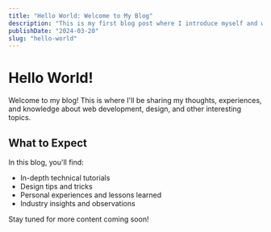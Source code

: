 ```yaml
---
title: "Hello World: Welcome to My Blog"
description: "This is my first blog post where I introduce myself and what I'll be writing about."
publishDate: "2024-03-20"
slug: "hello-world"
---
```


# Hello World!

Welcome to my blog! This is where I'll be sharing my thoughts, experiences, and knowledge about web development, design, and other interesting topics.

## What to Expect

In this blog, you'll find:

- In-depth technical tutorials
- Design tips and tricks
- Personal experiences and lessons learned
- Industry insights and observations

Stay tuned for more content coming soon!